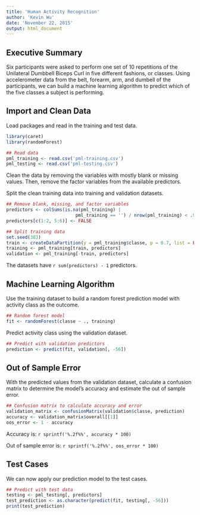 ```yaml
---
title: 'Human Activity Recognition'
author: 'Kevin Wu'
date: 'November 22, 2015'
output: html_document
---
```


## Executive Summary

Six participants were asked to perform one set of 10 repetitions of the Unilateral Dumbbell Biceps Curl in five different fashions, or classes. Using accelerometer data from the belt, forearm, arm, and dumbell of the participants, we can build a machine learning algorithm to predict which of the five classes a subject is performing.

## Import and Clean Data

Load packages and read in the training and test data.

```r
library(caret)
library(randomForest)

## Read data
pml_training <- read.csv('pml-training.csv')
pml_testing <- read.csv('pml-testing.csv')
```

Clean the data by removing the variables with mostly blank or missing values. Then, remove the factor variables from the available predictors.

Split the clean training data into training and validation datasets.

```r
## Remove blank, missing, and factor variables
predictors <- colSums(is.na(pml_training) |
                          pml_training == '') / nrow(pml_training) < .9
predictors[c(1:2, 5:6)] <- FALSE

## Split training data
set.seed(383)
train <- createDataPartition(y = pml_training$classe, p = 0.7, list = FALSE)
training <- pml_training[train, predictors]
validation <- pml_training[-train, predictors]
```

The datasets have `r sum(predictors) - 1` predictors.

## Machine Learning Algorithm

Use the training dataset to build a random forest prediction model with activity class as the outcome.

```r
## Random forest model
fit <- randomForest(classe ~ ., training)
```

Predict activity class using the validation dataset.

```r
## Predict with validation predictors
prediction <- predict(fit, validation[, -56])
```

## Out of Sample Error

With the predicted values from the validation dataset, calculate a confusion matrix to determine the model's accuracy and estimate the out of sample error.

```r
## Confusion matrix to calculate accuracy and error
validation_matrix <- confusionMatrix(validation$classe, prediction)
accuracy <- validation_matrix$overall[[1]]
oos_error <- 1 - accuracy
```

Accuracy is: `r sprintf('%.2f%%', accuracy * 100)`

Out of sample error is: `r sprintf('%.2f%%', oos_error * 100)`

## Test Cases

We can now apply our prediction model to the test cases.

```r
## Predict with test data
testing <- pml_testing[, predictors]
test_prediction <- as.character(predict(fit, testing[, -56]))
print(test_prediction)
```